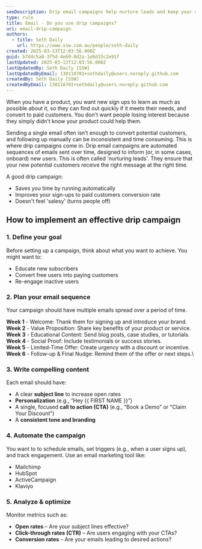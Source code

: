 ```yaml
---
seoDescription: Drip email campaigns help nurture leads and keep your audience engaged with automated, personalized content over time. Learn how to implement them effectively.
type: rule
title: Email - Do you use drip campaigns?
uri: email-drip-campaign
authors:
  - title: Seth Daily
    url: https://www.ssw.com.au/people/seth-daily
created: 2025-03-13T12:03:56.000Z
guid: b7d4c5a0-3f5d-4e69-8d2a-1e8d33c2e91f
lastUpdated: 2025-03-13T12:03:56.000Z
lastUpdatedBy: Seth Daily [SSW]
lastUpdatedByEmail: 130118701+sethdaily@users.noreply.github.com
createdBy: Seth Daily [SSW]
createdByEmail: 130118701+sethdaily@users.noreply.github.com
---
```


When you have a product, you want new sign ups to learn as much as possible about it, so they can find out quickly if it meets their needs, and  convert to paid customers. You don't want people losing interest because they simply didn't know your product could help them.

Sending a single email often isn’t enough to convert potential customers, and following up manually can be inconsistent and time consuming. This is where drip campaigns come in.
Drip email campaigns are automated sequences of emails sent over time, designed to inform (or, in some cases, onboard) new users. This is often called 'nurturing leads'. They ensure that your new potential customers receive the right message at the right time.

A good drip campaign:

* Saves you time by running automatically
* Improves your sign-ups to paid customers conversion rate
* Doesn't feel 'salesy' (turns people off)

## How to implement an effective drip campaign

### 1. Define your goal

Before setting up a campaign, think about what you want to achieve. You might want to:

* Educate new subscribers
* Convert free users into paying customers
* Re-engage inactive users

### 2. Plan your email sequence

Your campaign should have multiple emails spread over a period of time.

**Week 1** - Welcome: Thank them for signing up and introduce your brand.\
**Week 2** - Value Proposition: Share key benefits of your product or service.\
**Week 3** - Educational Content: Send blog posts, case studies, or tutorials.\
**Week 4** - Social Proof: Include testimonials or success stories.\
**Week 5** - Limited-Time Offer: Create urgency with a discount or incentive.\
**Week 6** - Follow-up & Final Nudge: Remind them of the offer or next steps.\

### 3. Write compelling content

Each email should have:

* A clear **subject line** to increase open rates
* **Personalization** (e.g., “Hey {{ FIRST NAME }}”)
* A single, focused **call to action (CTA)** (e.g., “Book a Demo” or “Claim Your Discount”)
* A **consistent tone and branding**

### 4. Automate the campaign

You want to to schedule emails, set triggers (e.g., when a user signs up), and track engagement.
Use an email marketing tool like:

* Mailchimp
* HubSpot
* ActiveCampaign
* Klaviyo

### 5. Analyze & optimize

Monitor metrics such as:

* **Open rates** – Are your subject lines effective?
* **Click-through rates (CTR)** – Are users engaging with your CTAs?
* **Conversion rates** – Are your emails leading to desired actions?

